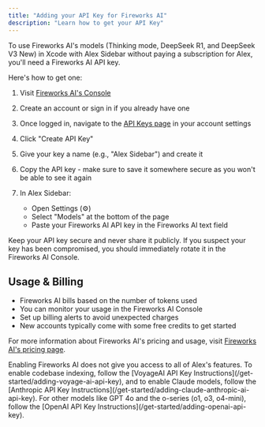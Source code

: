 ```yaml
---
title: "Adding your API Key for Fireworks AI"
description: "Learn how to get your API Key"
---
```


To use Fireworks AI's models (Thinking mode, DeepSeek R1, and DeepSeek V3 New) in Xcode with Alex Sidebar without paying a subscription for Alex, you'll need a Fireworks AI API key.

Here's how to get one:

1. Visit [Fireworks AI's Console](https://fireworks.ai)

2. Create an account or sign in if you already have one

3. Once logged in, navigate to the [API Keys page](https://fireworks.ai/account/api-keys) in your account settings

4. Click "Create API Key"

5. Give your key a name (e.g., "Alex Sidebar") and create it

6. Copy the API key - make sure to save it somewhere secure as you won't be able to see it again

7. In Alex Sidebar:
   - Open Settings (⚙️)
   - Select "Models" at the bottom of the page
   - Paste your Fireworks AI API key in the Fireworks AI text field

<Note>
  Keep your API key secure and never share it publicly. If you suspect your key has been compromised, you should immediately rotate it in the Fireworks AI Console.
</Note>

## Usage & Billing

- Fireworks AI bills based on the number of tokens used
- You can monitor your usage in the Fireworks AI Console
- Set up billing alerts to avoid unexpected charges
- New accounts typically come with some free credits to get started

For more information about Fireworks AI's pricing and usage, visit [Fireworks AI's pricing page](https://fireworks.ai/pricing).

<Note>
  Enabling Fireworks AI does not give you access to all of Alex's features. To enable codebase indexing, follow the [VoyageAI API Key Instructions](/get-started/adding-voyage-ai-api-key), and to enable Claude models, follow the [Anthropic API Key Instructions](/get-started/adding-claude-anthropic-ai-api-key).
</Note>

<Note>
  For other models like GPT 4o and the o-series (o1, o3, o4-mini), follow the [OpenAI API Key Instructions](/get-started/adding-openai-api-key).
</Note>
